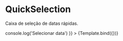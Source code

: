 <!-- QuickSelection.stories.mdx -->



<Meta title="QuickSelection" component={QuickSelection} />


# QuickSelection

Caixa de seleção de datas rápidas.

<Canvas>
  <Story
    name="default"
    args={{ setDate: () => console.log('Selecionar data') }}
  >
    {Template.bind({})}
  </Story>
</Canvas>
